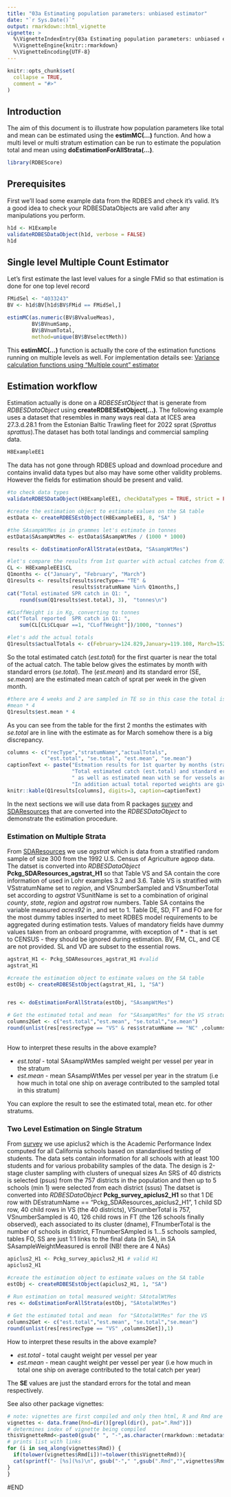 ```yaml
---
title: "03a Estimating population parameters: unbiased estimator"
date: "`r Sys.Date()`"
output: rmarkdown::html_vignette
vignette: >
  %\VignetteIndexEntry{03a Estimating population parameters: unbiased estimator}
  %\VignetteEngine{knitr::rmarkdown}
  %\VignetteEncoding{UTF-8}
---
```


```r
knitr::opts_chunk$set(
  collapse = TRUE,
  comment = "#>"
)
```


## Introduction 

The aim of this document is to illustrate how population parameters like total and mean can be estimated using the **estimMC(...)** function. And how a multi level or multi stratum estimation can be run to estimate the population total and mean using  **doEstimationForAllStrata(...)**.

```r
library(RDBEScore)
```

## Prerequisites

First we'll load some example data from the RDBES and check it's valid.  It's a good idea to check your RDBESDataObjects are valid after any manipulations you perform.

```r
h1d <- H1Example
validateRDBESDataObject(h1d, verbose = FALSE)
h1d
```


## Single level Multiple Count Estimator

Let's first estimate the last level values for a single FMid so that estimation is done for one top level record 
```r
FMidSel <- "4033243"
BV <- h1d$BV[h1d$BV$FMid == FMidSel,]

estimMC(as.numeric(BV$BVvalueMeas),
        BV$BVnumSamp,
        BV$BVnumTotal, 
        method=unique(BV$BVselectMeth))
```

This **estimMC(...)** function is actually the core of the estimation functions running on multiple levels as well. For implementation details see: [Variance calculation functions using "Multiple count" estimator](https://github.com/ices-tools-dev/RDBEScore/issues/13) 

## Estimation workflow

Estimation actually  is done on a *RDBESEstObject* that is generate from *RDBESDataObject* using **createRDBESEstObject(...)**. The following example uses a dataset that  resembles in many ways real data at ICES area 27.3.d.28.1 from the Estonian Baltic Trawling fleet for 2022 sprat (*Sprattus sprattus*).The dataset has both total landings and commercial sampling data.

```r
H8ExampleEE1
```
The data has not gone through RDBES upload and download procedure and  contains invalid data types but also may have some other validity problems. However the fields for estimation should be present and valid.
```r
#to check data types
validateRDBESDataObject(H8ExampleEE1, checkDataTypes = TRUE, strict = FALSE)
```


```r
#create the estimation object to estimate values on the SA table
estData <- createRDBESEstObject(H8ExampleEE1, 8, "SA" )

#the SAsampWtMes is in grammes let's estimate in tonnes
estData$SAsampWtMes <- estData$SAsampWtMes / (1000 * 1000)

results <- doEstimationForAllStrata(estData, "SAsampWtMes")

#let's compare the results from 1st quarter with actual catches from Q1
CL <- H8ExampleEE1$CL
Q1months <- c("January", "February", "March")
Q1results <- results[results$recType== "TE" &
                     results$stratumName %in% Q1months,]
cat("Total estimated SPR catch in Q1: ",
    round(sum(Q1results$est.total), 3),  "tonnes\n")

#CLoffWeight is in Kg, converting to tonnes
cat("Total reported  SPR catch in Q1: ", 
    sum(CL[CL$CLquar ==1, "CLoffWeight"])/1000, "tonnes")

```

```r
#let's add the actual totals
Q1results$actualTotals <- c(February=124.829,January=119.108, March=152.273)
```


So the total estimated catch (*est.total*) for the first quarter is near the total of the actual catch. The table below gives the estimates by month with standard errors (*se.total*). The (*est.mean*) and its standard error (SE, *se.mean*) are the estimated mean catch of sprat per week in the given month.

```r
#there are 4 weeks and 2 are sampled in TE so in this case the total is: 
#mean * 4 
Q1results$est.mean * 4
```

As you can see from the table for the first 2 months the estimates with *se.total* are in line with the estimate as for March somehow there is a big discrepancy.
```r
columns <- c("recType","stratumName","actualTotals",
             "est.total", "se.total", "est.mean", "se.mean")
captionText <- paste("Estmation results for 1st quarter by months (stratums).",
                     "Total estimated catch (est.total) and standard error (se.total)",
                     " as well as estimated mean with se for vessels are given.",
                     "In addition actual total reported weights are given.")
knitr::kable(Q1results[columns], digits=3, caption=captionText)
```




In the next sections we will use data from R packages [survey](https://CRAN.R-project.org/package=survey) and [SDAResources](https://CRAN.R-project.org/package=SDAResources) that are converted into the *RDBESDataObject* to demonstrate the estimation procedure.



### Estimation on Multiple Strata

From [SDAResources](https://CRAN.R-project.org/package=SDAResources) we use *agstrat* which is  data from a stratified random sample of size 300 from the 1992 U.S. Census of Agriculture agpop data. The datset is converted into *RDBESDataObject* **Pckg_SDAResources_agstrat_H1** so that  Table VS and SA contain the core information of \code{data(agstrat)} used in Lohr examples 3.2 and 3.6. Table VS is stratified with VSstratumName set to *region*, and VSnumberSampled and VSnumberTotal set according to *agstrat* VSunitName is set to a combination of original *county*, *state*, *region* and *agstrat* row numbers.
Table SA contains the variable measured *acres92* in \code{SAtotalWeightMeasured}, \code{SAsampleWeightMeasured} and \code{SAconversionFactorMeasLive} set to 1.
Table DE, SD, FT and FO are for the most dummy tables inserted to meet RDBES model requirements to be aggregated during estimation tests. Values of mandatory fields have dummy values taken from an onboard programme, with exception of  *\code{selectionMethod} - that is set to CENSUS - they should be ignored during estimation. BV, FM, CL, and CE are not provided. SL and VD are subset to the essential rows.

```r
agstrat_H1 <- Pckg_SDAResources_agstrat_H1 #valid
agstrat_H1
```


```r

#create the estimation object to estimate values on the SA table
estObj <- createRDBESEstObject(agstrat_H1, 1, "SA")


res <- doEstimationForAllStrata(estObj, "SAsampWtMes")

# Get the estimated total and mean  for "SAsampWtMes" for the VS stratum "NC"
columns2Get <- c("est.total","est.mean", "se.total","se.mean")
round(unlist(res[res$recType == "VS" & res$stratumName == "NC" ,columns2Get]),1)
 
```

How to interpret these results in the above example?

 - *est.total* - total SAsampWtMes sampled weight per vessel per year in the stratum
 - *est.mean* - mean SAsampWtMes per vessel per year in the stratum (i.e  how much in total one ship on average contributed to the sampled total in this stratum)

You can explore the result to see the estimated total, mean etc. for other stratums. 


### Two Level Estimation on Single Stratum

From [survey](https://CRAN.R-project.org/package=survey) we use apiclus2 which is the Academic Performance Index  computed for all California schools based on standardised testing of students. The data sets contain information for all schools with at least 100 students and for various
 probability samples of the data. The design is 2-stage cluster sampling with clusters of unequal sizes  An SRS of 40 districts is selected (psus) from the 757 districts in the population and then  up to 5 schools (min 1) were selected from each district (ssus)
The datset is converted into *RDBESDataObject* **Pckg_survey_apiclus2_H1** so that  1 DE row with DEstratumName == "Pckg_SDAResources_apiclus2_H1", 1 child SD row, 40 child rows in VS (the 40 districts),  VSnumberTotal is 757,  VSnumberSampled is 40, 126 child rows in FT (the 126 schools finally observed), each associated to its cluster (dname), FTnumberTotal is the number of schools in district, FTnumberSAmpled is 1...5 schools sampled, tables FO, SS are just 1:1 links to the final data (in SA), in SA SAsampleWeightMeasured is enroll (NB! there are  4 NAs)

```r
apiclus2_H1 <- Pckg_survey_apiclus2_H1 # valid H1
apiclus2_H1
```

```r

#create the estimation object to estimate values on the SA table
estObj <- createRDBESEstObject(apiclus2_H1, 1, "SA")
    
# Run estimation on total measured weight: SAtotalWtMes
res <- doEstimationForAllStrata(estObj, "SAtotalWtMes")

# Get the estimated total and mean  for "SAtotalWtMes" for the VS
columns2Get <- c("est.total","est.mean", "se.total","se.mean")
round(unlist(res[res$recType == "VS" ,columns2Get]),1)
```

How to interpret these results in the above example?

 - *est.total* - total caught weight per vessel per year 
 - *est.mean* - mean caught weight per vessel per year (i.e  how much in total one ship on average contributed to the total catch per year)
 
 The **SE** values are just the standard errors for the total and mean respectively.




See also other package vignettes:

```r
# note: vignettes are first compiled and only then html, R and Rmd are moved to folder doc
vignettes <- data.frame(Rmd=dir()[grepl(dir(), pat=".Rmd")])
# determines index of vignette being compiled
thisVignetteRmd<-paste0(gsub(" ", "-",as.character(rmarkdown::metadata$title)),".Rmd")
# prints list with links
for (i in seq_along(vignettes$Rmd)) {
  if(tolower(vignettes$Rmd[i])!=tolower(thisVignetteRmd)){
  cat(sprintf("- [%s](%s)\n", gsub("-"," ",gsub(".Rmd","",vignettes$Rmd[i])), gsub(".Rmd",".html",vignettes$Rmd[i])))
}
}
```

#END

